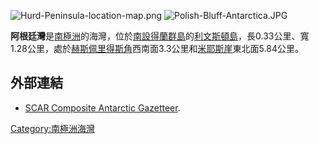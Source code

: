 [[Image:Hurd-Peninsula-location-map.png|thumb]]
[[Image:Polish-Bluff-Antarctica.JPG|thumb]]

{{coord|62|40|11.1|S|60|24|20.8|W|display=title}}

'''阿根廷灣'''是[[南極洲|南極洲]]的海灣，位於[[南設得蘭群島|南設得蘭群島]]的[[利文斯頓島|利文斯頓島]]，長0.33公里、寬1.28公里，處於[[赫斯佩里得斯角|赫斯佩里得斯角]]西南面3.3公里和[[米耶斯崖|米耶斯崖]]東北面5.84公里。

==外部連結==
* [http://data.aad.gov.au/aadc/gaz/scar/ SCAR Composite Antarctic Gazetteer]{{WebCite|url=https://www.webcitation.org/5ug2CfC7m?url=http://data.aad.gov.au/aadc/gaz/scar/ |date=20101202140255 |dateformat=iso }}.

{{Antarctica-geo-stub}}
[[Category:南極洲海灣|Category:南極洲海灣]]